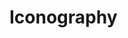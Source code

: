 
<Meta title="Iconography" />

# Iconography

<IconGallery>
  <IconLoader></IconLoader>
  <IconItem name="check">
    <Canvas
      style={{
        display: 'flex',
        width: '3rem',
        justifyContent: 'center',
        alignItems: 'center',
        height: '3rem',
        backgroundColor: '#424242',
      }}
    >
      <Icon name="check" size="s" />
    </Canvas>
  </IconItem>
  <IconItem name="check-none">
    <Canvas
      style={{
        display: 'flex',
        width: '3rem',
        justifyContent: 'center',
        alignItems: 'center',
        height: '3rem',
        backgroundColor: '#424242',
      }}
    >
      <Icon name="check-none" size="s" />
    </Canvas>
  </IconItem>
  <IconItem name="like">
    <Canvas
      style={{
        display: 'flex',
        width: '3rem',
        justifyContent: 'center',
        alignItems: 'center',
        height: '3rem',
        backgroundColor: '#424242',
      }}
    >
      <Icon name="like" size="s" />
    </Canvas>
  </IconItem>
  <IconItem name="like-green">
    <Canvas
      style={{
        display: 'flex',
        width: '3rem',
        justifyContent: 'center',
        alignItems: 'center',
        height: '3rem',
        backgroundColor: '#424242',
      }}
    >
      <Icon name="like-green" size="s" />
    </Canvas>
  </IconItem>
  <IconItem name="message">
    <Canvas
      style={{
        display: 'flex',
        width: '3rem',
        justifyContent: 'center',
        alignItems: 'center',
        height: '3rem',
        backgroundColor: '#424242',
      }}
    >
      <Icon name="message" size="s" />
    </Canvas>
  </IconItem>
  <IconItem name="message-green">
    <Canvas
      style={{
        display: 'flex',
        width: '3rem',
        justifyContent: 'center',
        alignItems: 'center',
        height: '3rem',
        backgroundColor: '#424242',
      }}
    >
      <Icon name="message-green" size="s" />
    </Canvas>
  </IconItem>
  <IconItem name="message-on-green">
    <Canvas
      style={{
        display: 'flex',
        width: '3rem',
        justifyContent: 'center',
        alignItems: 'center',
        height: '3rem',
        backgroundColor: '#424242',
      }}
    >
      <Icon name="message-on-green" size="s" />
    </Canvas>
  </IconItem>
  <IconItem name="list">
    <Canvas
      style={{
        display: 'flex',
        width: '3rem',
        justifyContent: 'center',
        alignItems: 'center',
        height: '3rem',
        backgroundColor: '#424242',
      }}
    >
      <Icon name="list" size="s" />
    </Canvas>
  </IconItem>
  <IconItem name="list-green">
    <Canvas
      style={{
        display: 'flex',
        width: '3rem',
        justifyContent: 'center',
        alignItems: 'center',
        height: '3rem',
        backgroundColor: '#424242',
      }}
    >
      <Icon name="list-green" size="s" />
    </Canvas>
  </IconItem>
  <IconItem name="people">
    <Canvas
      style={{
        display: 'flex',
        width: '3rem',
        justifyContent: 'center',
        alignItems: 'center',
        height: '3rem',
        backgroundColor: '#424242',
      }}
    >
      <Icon name="people" size="s" />
    </Canvas>
  </IconItem>
  <IconItem name="people-green">
    <Canvas
      style={{
        display: 'flex',
        width: '3rem',
        justifyContent: 'center',
        alignItems: 'center',
        height: '3rem',
        backgroundColor: '#424242',
      }}
    >
      <Icon name="people-green" size="s" />
    </Canvas>
  </IconItem>
  <IconItem name="alarm">
    <Canvas
      style={{
        display: 'flex',
        width: '3rem',
        justifyContent: 'center',
        alignItems: 'center',
        height: '3rem',
        backgroundColor: '#424242',
      }}
    >
      <Icon name="alarm" size="s" />
    </Canvas>
  </IconItem>
  <IconItem name="alarm-green">
    <Canvas
      style={{
        display: 'flex',
        width: '3rem',
        justifyContent: 'center',
        alignItems: 'center',
        height: '3rem',
        backgroundColor: '#424242',
      }}
    >
      <Icon name="alarm-green" size="s" />
    </Canvas>
  </IconItem>
  <IconItem name="profile">
    <Canvas
      style={{
        display: 'flex',
        width: '3rem',
        justifyContent: 'center',
        alignItems: 'center',
        height: '3rem',
        backgroundColor: '#424242',
      }}
    >
      <Icon name="profile" size="s" />
    </Canvas>
  </IconItem>
  <IconItem name="profile-green">
    <Canvas
      style={{
        display: 'flex',
        width: '3rem',
        justifyContent: 'center',
        alignItems: 'center',
        height: '3rem',
        backgroundColor: '#424242',
      }}
    >
      <Icon name="profile-green" size="s" />
    </Canvas>
  </IconItem>
  <IconItem name="plus">
    <Canvas
      style={{
        display: 'flex',
        width: '3rem',
        justifyContent: 'center',
        alignItems: 'center',
        height: '3rem',
        backgroundColor: '#424242',
      }}
    >
      <Icon name="plus" size="s" />
    </Canvas>
  </IconItem>
  <IconItem name="plus-dark">
    <Icon name="plus-dark" size="s" />
  </IconItem>
  <IconItem name="search">
    <Canvas
      style={{
        display: 'flex',
        width: '3rem',
        justifyContent: 'center',
        alignItems: 'center',
        height: '3rem',
        backgroundColor: '#424242',
      }}
    >
      <Icon name="search" size="s" />
    </Canvas>
  </IconItem>
  <IconItem name="pencil">
    <Canvas
      style={{
        display: 'flex',
        width: '3rem',
        justifyContent: 'center',
        alignItems: 'center',
        height: '3rem',
        backgroundColor: '#424242',
      }}
    >
      <Icon name="pencil" size="s" />
    </Canvas>
  </IconItem>
  <IconItem name="question">
    <Canvas
      style={{
        display: 'flex',
        width: '3rem',
        justifyContent: 'center',
        alignItems: 'center',
        height: '3rem',
        backgroundColor: '#424242',
      }}
    >
      <Icon name="question" size="s" />
    </Canvas>
  </IconItem>
  <IconItem name="not-read">
    <Canvas
      style={{
        display: 'flex',
        width: '3rem',
        justifyContent: 'center',
        alignItems: 'center',
        height: '3rem',
        backgroundColor: '#424242',
      }}
    >
      <Icon name="not-read" size="s" />
    </Canvas>
  </IconItem>
  <IconItem name="calendar-plus">
    <Canvas
      style={{
        display: 'flex',
        width: '3rem',
        justifyContent: 'center',
        alignItems: 'center',
        height: '3rem',
        backgroundColor: '#424242',
      }}
    >
      <Icon name="calendar-plus" size="s" />
    </Canvas>
  </IconItem>
  <IconItem name="location">
    <Canvas
      style={{
        display: 'flex',
        width: '3rem',
        justifyContent: 'center',
        alignItems: 'center',
        height: '3rem',
        backgroundColor: '#424242',
      }}
    >
      <Icon name="location" size="s" />
    </Canvas>
  </IconItem>
  <IconItem name="badge-green">
    <Canvas
      style={{
        display: 'flex',
        width: '3rem',
        justifyContent: 'center',
        alignItems: 'center',
        height: '3rem',
        backgroundColor: '#424242',
      }}
    >
      <Icon name="badge-green" size="s" />
    </Canvas>
  </IconItem>
  <IconItem name="timeline">
    <Canvas
      style={{
        display: 'flex',
        width: '3rem',
        justifyContent: 'center',
        alignItems: 'center',
        height: '3rem',
        backgroundColor: '#424242',
      }}
    >
      <Icon name="timeline" size="s" />
    </Canvas>
  </IconItem>
  <IconItem name="send">
    <Canvas
      style={{
        display: 'flex',
        width: '3rem',
        justifyContent: 'center',
        alignItems: 'center',
        height: '3rem',
        backgroundColor: '#424242',
      }}
    >
      <Icon name="send" size="s" />
    </Canvas>
  </IconItem>
  <IconItem name="more">
    <Canvas
      style={{
        display: 'flex',
        width: '3rem',
        justifyContent: 'center',
        alignItems: 'center',
        height: '3rem',
        backgroundColor: '#424242',
      }}
    >
      <Icon name="more" size="s" />
    </Canvas>
  </IconItem>
  <IconItem name="arrow-down-green">
    <Canvas
      style={{
        display: 'flex',
        width: '3rem',
        justifyContent: 'center',
        alignItems: 'center',
        height: '3rem',
        backgroundColor: '#424242',
      }}
    >
      <Icon name="arrow-down-green" size="s" />
    </Canvas>
  </IconItem>
  <IconItem name="check-circle-green">
    <Canvas
      style={{
        display: 'flex',
        width: '3rem',
        justifyContent: 'center',
        alignItems: 'center',
        height: '3rem',
        backgroundColor: '#424242',
      }}
    >
      <Icon name="check-circle-green" size="s" />
    </Canvas>
  </IconItem>
  <IconItem name="folder">
    <Canvas
      style={{
        display: 'flex',
        width: '3rem',
        justifyContent: 'center',
        alignItems: 'center',
        height: '3rem',
        backgroundColor: '#424242',
      }}
    >
      <Icon name="folder" size="s" />
    </Canvas>
  </IconItem>
  <IconItem name="arrow-right">
    <Canvas
      style={{
        display: 'flex',
        width: '3rem',
        justifyContent: 'center',
        alignItems: 'center',
        height: '3rem',
        backgroundColor: '#424242',
      }}
    >
      <Icon name="arrow-right" size="s" />
    </Canvas>
  </IconItem>
  <IconItem name="back">
    <Canvas
      style={{
        display: 'flex',
        width: '3rem',
        justifyContent: 'center',
        alignItems: 'center',
        height: '3rem',
        backgroundColor: '#424242',
      }}
    >
      <Icon name="back" size="s" />
    </Canvas>
  </IconItem>
  <IconItem name="plus">
    <Canvas
      style={{
        display: 'flex',
        width: '3rem',
        justifyContent: 'center',
        alignItems: 'center',
        height: '3rem',
        backgroundColor: '#424242',
      }}
    >
      <Icon name="plus" size="s" />
    </Canvas>
  </IconItem>
  <IconItem name="heart-fill-green">
    <Canvas
      style={{
        display: 'flex',
        width: '3rem',
        justifyContent: 'center',
        alignItems: 'center',
        height: '3rem',
        backgroundColor: '#424242',
      }}
    >
      <Icon name="heart-fill-green" size="s" />
    </Canvas>
  </IconItem>
  <IconItem name="heart-blank-green">
    <Canvas
      style={{
        display: 'flex',
        width: '3rem',
        justifyContent: 'center',
        alignItems: 'center',
        height: '3rem',
        backgroundColor: '#424242',
      }}
    >
      <Icon name="heart-blank-green" size="s" />
    </Canvas>
  </IconItem>
  <IconItem name="close">
    <Canvas
      style={{
        display: 'flex',
        width: '3rem',
        justifyContent: 'center',
        alignItems: 'center',
        height: '3rem',
        backgroundColor: '#424242',
      }}
    >
      <Icon name="close" size="s" />
    </Canvas>
  </IconItem>
  <IconItem name="bookmark">
    <Canvas
      style={{
        display: 'flex',
        width: '3rem',
        justifyContent: 'center',
        alignItems: 'center',
        height: '3rem',
        backgroundColor: '#424242',
      }}
    >
      <Icon name="bookmark" size="s" />
    </Canvas>
  </IconItem>
  <IconItem name="circle-pencil">
    <Canvas
      style={{
        display: 'flex',
        width: '3rem',
        justifyContent: 'center',
        alignItems: 'center',
        height: '3rem',
        backgroundColor: '#424242',
      }}
    >
      <Icon name="circle-pencil" size="s" />
    </Canvas>
  </IconItem>
  <IconItem name="setting">
    <Canvas
      style={{
        display: 'flex',
        width: '3rem',
        justifyContent: 'center',
        alignItems: 'center',
        height: '3rem',
        backgroundColor: '#424242',
      }}
    >
      <Icon name="setting" size="s" />
    </Canvas>
  </IconItem>
  <IconItem name="arrow-right-black">
    <Canvas
      style={{
        display: 'flex',
        width: '3rem',
        justifyContent: 'center',
        alignItems: 'center',
        height: '3rem',
      }}
    >
      <Icon name="arrow-right-black" size="s" />
    </Canvas>
  </IconItem>
  <IconItem name="check-none-green">
    <Canvas
      style={{
        display: 'flex',
        width: '3rem',
        justifyContent: 'center',
        alignItems: 'center',
        height: '3rem',
        backgroundColor: '#424242',
      }}
    >
      <Icon name="check-none-green" size="s" />
    </Canvas>
  </IconItem>
  <IconItem name="check-green">
    <Canvas
      style={{
        display: 'flex',
        width: '3rem',
        justifyContent: 'center',
        alignItems: 'center',
        height: '3rem',
        backgroundColor: '#424242',
      }}
    >
      <Icon name="check-green" size="s" />
    </Canvas>
  </IconItem>
  <IconItem name="arrow-down">
    <Canvas
      style={{
        display: 'flex',
        width: '3rem',
        justifyContent: 'center',
        alignItems: 'center',
        height: '3rem',
        backgroundColor: '#424242',
      }}
    >
      <Icon name="arrow-down" size="s" />
    </Canvas>
  </IconItem>
  <IconItem name="check-green-reverse">
    <Canvas
      style={{
        display: 'flex',
        width: '3rem',
        justifyContent: 'center',
        alignItems: 'center',
        height: '3rem',
        backgroundColor: '#424242',
      }}
    >
      <Icon name="check-green-reverse" size="s" />
    </Canvas>
  </IconItem>
  <IconItem name="trash">
    <Canvas
      style={{
        display: 'flex',
        width: '3rem',
        justifyContent: 'center',
        alignItems: 'center',
        height: '3rem',
        backgroundColor: '#424242',
      }}
    >
      <Icon name="trash" size="s" />
    </Canvas>
  </IconItem>
  <IconItem name="hamburger">
    <Canvas
      style={{
        display: 'flex',
        width: '3rem',
        justifyContent: 'center',
        alignItems: 'center',
        height: '3rem',
        backgroundColor: '#424242',
      }}
    >
      <Icon name="hamburger" size="s" />
    </Canvas>
  </IconItem>
  <IconItem name="refresh-white">
    <Canvas
      style={{
        display: 'flex',
        width: '3rem',
        justifyContent: 'center',
        alignItems: 'center',
        height: '3rem',
        backgroundColor: '#424242',
      }}
    >
      <Icon name="refresh-white" size="s" />
    </Canvas>
  </IconItem>
  <IconItem name="refresh-green">
    <Canvas
      style={{
        display: 'flex',
        width: '3rem',
        justifyContent: 'center',
        alignItems: 'center',
        height: '3rem',
        backgroundColor: '#424242',
      }}
    >
      <Icon name="refresh-green" size="s" />
    </Canvas>
  </IconItem>
  <IconItem name="close">
    <Canvas
      style={{
        display: 'flex',
        width: '3rem',
        justifyContent: 'center',
        alignItems: 'center',
        height: '3rem',
        backgroundColor: '#424242',
      }}
    >
      <Icon name="close" size="s" />
    </Canvas>
  </IconItem>
</IconGallery>
